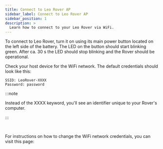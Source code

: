 ```yaml
---
title: Connect to Leo Rover AP
sidebar_label: Connect to Leo Rover AP
sidebar_position: 1
description: >
  Learn how to connect to your Leo Rover via WiFi.
---
```


To connect to Leo Rover, turn it on using its main power button located on the
left side of the battery. The LED on the button should start blinking green.
After ca. 30 s the LED should stop blinking and the Rover should be operational.

Check your host device for the WiFi network. The default credentials should look
like this:

```
SSID: LeoRover-XXXX
Password: password
```

:::note

Instead of the XXXX keyword, you'll see an identifier unique to your Rover's
computer.

:::

<br />

For instructions on how to change the WiFi network credentials, you can visit
this page:

<LinkButton to="ap-settings" title="Change the access point settings" />
